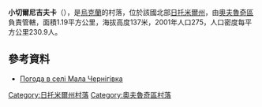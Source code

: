 {{coord|51|17|7|N|28|56|50|E|scale:30000|display=title}}

'''小切爾尼吉夫卡'''（{{lang-uk|Мала Чернігівка}}），是[[烏克蘭|烏克蘭]]的村落，位於該國北部[[日托米爾州|日托米爾州]]，由[[奧夫魯奇區|奧夫魯奇區]]負責管轄，面積1.19平方公里，海拔高度137米，2001年人口275，人口密度每平方公里230.9人。

==參考資料== 
* [http://weather.in.ua/ua/zhitomirskaja/14608 Погода в селі Мала Чернігівка] {{Wayback|url=http://weather.in.ua/ua/zhitomirskaja/14608 |date=20160305215452 }}

{{DEFAULTSORT:Мала Чернігівка}}
[[Category:日托米爾州村落|Category:日托米爾州村落]]
[[Category:奧夫魯奇區村落|Category:奧夫魯奇區村落]]